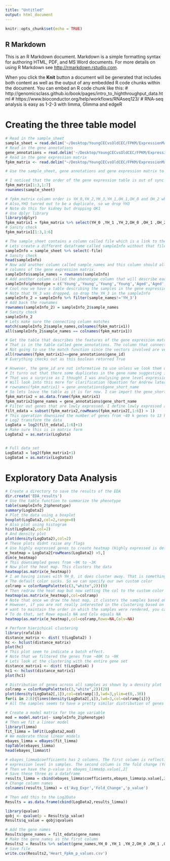 ```yaml
---
title: "Untitled"
output: html_document
---
```


```r
knitr::opts_chunk$set(echo = TRUE)
```

## R Markdown

This is an R Markdown document. Markdown is a simple formatting syntax for authoring HTML, PDF, and MS Word documents. For more details on using R Markdown see <http://rmarkdown.rstudio.com>.

When you click the **Knit** button a document will be generated that includes both content as well as the output of any embedded R code chunks within the document. You can embed an R code chunk like this:
# http://genomicsclass.github.io/book/pages/intro_to_highthroughput_data.html
# https://www.bioconductor.org/help/workflows/RNAseq123/
# RNA-seq analysis is easy as 1-2-3 with limma, Glimma and edgeR

# Creating the three table model
```r
# Read in the sample_sheet
sample_sheet = read.delim('~/Desktop/YoungCECvsOldCEC/FPKM/ExpressionMatrix/samples.table', row.names=1)
# Read in the gene annotations
gene_annotations = read.delim('~/Desktop/YoungCECvsOldCEC/FPKM/ExpressionMatrix/genes.attr_table', row.names=1)
# Read in the gene expression matrix
fpkm_matrix <- read.delim("~/Desktop/YoungCECvsOldCEC/FPKM/ExpressionMatrix/genes.fpkm_table", row.names=1)

# Use the sample_sheet, gene annotations and gene expression matrix to build the three tables for modelling

# I noticed that the order of the gene expression table is out of sync with the sample table.
fpkm_matrix[1:3,1:7]
rownames(sample_sheet)

# fpkm_matrix column order is YH_0,YH_2,YH_3,YH_1,OH_1,OH_0 and OH_2 while the sample_sheet table rownames order is "YH_0" "YH_1" "YH_2" "YH_3" "OH_0" "OH_1" "OH_2". Fix that by shuffling the gene expression matrix.
# Also,YH3 tunred out to be a duplicate, so we drop YH3
# Note do this for kidney but dropping OK1
# Use dplyr library
library(dplyr)
fpkm_matrix1 = fpkm_matrix %>% select(YH_0 ,YH_1 ,YH_2,OH_0 ,OH_1 ,OH_2)
# Sanity check
fpkm_matrix1[1:3,1:6]

# The sample_sheet contains a column called file which is a link to the pwd of the gene expression quantification.
# Lets create a different dataframe called sampleInfo without that file column
sampleInfo = sample_sheet %>% select(-file)
# Sanity check
head(sampleInfo)
# Now add another column called sample_names and this column should allow us to connect the rows of this table to the
# columns of the gene expression matrix. 
sampleInfo$sample_names = rownames(sampleInfo)
# Add another column called the phenotype column that will describe each sample as either young or aged
sampleInfo$phenotype = c('Young','Young','Young','Young','Aged','Aged','Aged')
# Cool now we have a table describing the samples in the gene expression matrix called the sampleInfo
# Note that YH_3 was dropped, so drop the YH_3 in the sampleInfo
sampleInfo_2 = sampleInfo %>% filter(sample_names!='YH_3')
# Add back the rownames
rownames(sampleInfo_2) = sampleInfo_2$sample_names
# Sanity check
sampleInfo_2
# Lets make sure the connecting column matches
match(sampleInfo_2$sample_names,colnames(fpkm_matrix1))
all(sampleInfo_2$sample_names == colnames(fpkm_matrix1))

# Get the table that describes the features of the gene expression matrix
# That is in the table called gene_annotations. The column that connects this table to the row names of the gene expression table is the gene_id. Lets test that
# Not going to use the match function since the vectors involved are very long. So lets use this:
all(rownames(fpkm_matrix1)==gene_annotations$gene_id)
# Everything checks out as this boolean returned True

# However, the gene_id are not informative to use unless we look them up. Switch them to actual gene names which we already have as gene_short_name in the gene_annotation table. Make rownames of gene expression matrix to be gene_short_name
# It turns out that there some duplicates in the gene name suggesting isoforms? 
# That was a surprise as I thought I was analysing gene level expression and not isoform.  Went back to the documentation and genes_fpkm.table seems to be a gene level analysis.
# Will look into this more for clarification (Question for Andrew later)
# rownames(fpkm_matrix1) = gene_annotations$gene_short_name
# So lets leave the table as it is for now. I can import the gene_short names as a new column in the expression_matrix down the line.
fpkm_matrix2 = as.data.frame(fpkm_matrix1)
fpkm_matrix2$gene_names = gene_annotations$gene_short_name
# Filter out genes that are lowly expressed. I define lowly expressed as an gene whose mean expression in the data set is greater than 1
filt_edata = subset(fpkm_matrix2,rowMeans(fpkm_matrix2[,1:6]) > 1)
# This operation downsized the number of genes from ~40 k genes to 13 k genes
# Log2 transform the data
LogData = log2(filt_edata[,1:6]+1)
# Make sure this is in matrix form
LogData2 = as.matrix(LogData)


# Full data set
LogData3 = log2(fpkm_matrix1+1)
LogData4 = as.matrix(LogData3)
```

# Exploratory Data Analysis
```r
# Create a directory to save the results of the EDA
dir.create('EDA_results')
# Use the table function to summarize the phenotype
table(sampleInfo_2$phenotype)
summary(LogData2)
# Plot the data using a boxplot
boxplot(LogData2,col=2,range=0)
# Also plot using histogram
hist(LogData2,col=2)
# And density plot
plot(density(LogData2),col=2)
# These plots didnt raise any flags
# Use highly expressed genes to create heatmap (Highly expressed is defined as fpkm of greater than 32 ie log2 to the power of 5)
e_heatmap = LogData2[rowMeans(LogData2) >5,]
dim(e_heatmap)
# This downsampled genes from ~9K to ~3K 
# Now plot the heat map. This clusters the data
heatmap(as.matrix(e_heatmap))
# I am having issues with YH_0, it does cluster away. That is something we need to think about
# The default color sucks. So we can specify our own custom color 
colramp = colorRampPalette(c(3,"white",2))(9)
# Then redraw the heat map but now setting the col to the custom color we made. 
heatmap(as.matrix(e_heatmap),col=colramp)
# Note that once we draw the heat map, it clusters the samples based on similarity
# However, if you are not really interested in the clustering based on similarity and you
# want to maintain the order in which the samples were rendered, you can turn off the clustering 
# To do that, set Rowv equals NA and Colv equals NA
heatmap(as.matrix(e_heatmap),col=colramp,Rowv=NA,Colv=NA)

# Perform hierichical clustering
library(rafalib)
distance_matrix <- dist( t(LogData2) )
hc <- hclust(distance_matrix)
plot(hc)
# This plot seem to indicate a batch effect. 
# Note that we filtered the genes from ~40K to ~9K
# Lets look at the clustering with the entire gene set
distance_matrix1 <- dist( t(LogData4) )
hc1 <- hclust(distance_matrix1)
plot(hc1)

# Distribution of genes across all samples as shown by a density plot
colramp = colorRampPalette(c(3,"white",2))(20)
plot(density(LogData2[,1]),col=colramp[1],lwd=3,ylim=c(0,.30))
for(i in 2:6){lines(density(LogData2[,i]),lwd=3,col=colramp[i])}
# All the samples seems to have a pretty similar distribution of genes

# Create a model matrix for the age variable
mod = model.matrix(~ sampleInfo_2$phenotype)
# Then we fit a linear model 
library(limma)
fit_limma = lmFit(LogData2,mod)
# We moderate those linear models
ebayes_limma = eBayes(fit_limma)
topTable(ebayes_limma)
head(ebayes_limma$t)

# ebayes_limma$coefficients has 2 columns. The first column is reflective of the average
# expression level in samples. The second column is the fold change (Young - Old) in log2 
# Then we have the p-value in ebayes_limma$p.value[,2]
# Save these three as a dataframe
results_limma = cbind(ebayes_limma$coefficients,ebayes_limma$p.value[,2])
# Change column names
colnames(results_limma) = c('Avg_Expr','Fold_Change','p_value')

# Then add this to the Log2Data
Results = as.data.frame(cbind(LogData2,results_limma))

library(qvalue)
qobj <- qvalue(p = Results$p_value)
Results$q_value = qobj$qvalues

# Add the gene names
Results$gene_names = filt_edata$gene_names
# Make the gene_names as the first column
Results2 = Results %>% select(gene_names,YH_0 ,YH_1 ,YH_2,OH_0 ,OH_1 ,OH_2,Avg_Expr,Fold_Change,p_value,q_value)
# Save file
write.csv(Results2,'Heart_Fpkm_p_values.csv')

```





